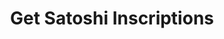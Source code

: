 ---
title: Get Satoshi Inscriptions
description: Retrieves the running status of the Stacks Blockchain API.
toc: false
---